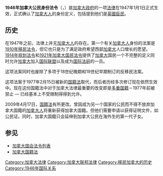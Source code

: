 {{legal}}
{{加拿大公民与移民}}
{{英国国籍和国籍法}}
'''1946年加拿大公民身份法令'''（{{Lang-en|''Canadian Citizenship Act, 1946''}}，{{Lang-fr|''Loi sur la citoyenneté canadienne, 1946''}}）是[[加拿大|加拿大]][[政府|政府]]的一项[[法律|法律]]在1947年1月1日正式生效，正式确认了[[加拿大人|加拿大人]]的身份定义，包括提到他们是[[英籍人士|英國臣民]]。

== 历史 ==
在1947年之前，法律上并无[[加拿大人|加拿大人]]的存在。第一个有关[[加拿大人|加拿大人]]身份的法案是[[1910年移民法令|1910年移民法令]]，但它也只是为了满足政府希望西部[[加拿大|加拿大]]人口增长的愿望。[[1914年规划法令|1914年规划法令]]和[[1921年加拿大国民法令|1921年加拿大国民法令]]提供了[[加拿大人|加拿大]]国民一个不完整的定义同时允许[[加拿大|加拿大]]加入[[国际联盟|国际联盟]]以及成为[[国际法院|国际法庭]]的一员。

这项法案同时也废除了多项于18世纪晚期和19世纪早期制订的反移民法案。

这项法案于1977年2月15日被新的[[加拿大国籍法|国籍法]]取代，而后者历经多次修订现在依然生效中。现在这份国籍法中对于加拿大法律最重要的改变即是[[多重国籍|多重国籍]]－1977年前被禁止 — 已经基本上不受限制得得到允许。

2009年4月17日，[[加拿大国籍法|国籍法]]有所更改。曾因成为另一个国家的公民而不得不放弃加拿大国籍的[[加拿大人|加拿大人]]将重新获得加拿大国籍。但他们需要申请以获得证明文件，如公民证。同时，加拿大国籍只会延伸到加拿大公民在海外生的第一代子女。

== 参见 ==

* [[加拿大国会法令列表|加拿大国会法令列表]]
* [[加拿大国籍法|加拿大国籍法]]

{{law-stub}}

[[Category:加拿大法律|Category:加拿大法律]]
[[Category:加拿大联邦法律|Category:加拿大联邦法律]]
[[Category:移民加拿大的历史|Category:移民加拿大的历史]]
[[Category:1946年国际关系|Category:1946年国际关系]]